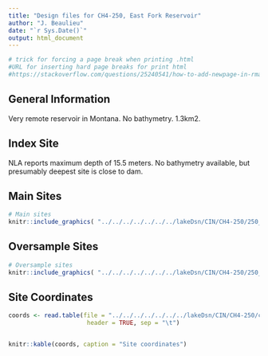 ```yaml
---
title: "Design files for CH4-250, East Fork Reservoir"
author: "J. Beaulieu"
date: "`r Sys.Date()`"
output: html_document
---
```


```r
# trick for forcing a page break when printing .html
#URL for inserting hard page breaks for print html
#https://stackoverflow.com/questions/25240541/how-to-add-newpage-in-rmarkdown-in-a-smart-way
```
## General Information
Very remote reservoir in Montana.  No bathymetry.  1.3km2.

## Index Site
NLA reports maximum depth of 15.5 meters.  No bathymetry available, but presumably deepest site is close to dam.

## Main Sites
```r
# Main sites
knitr::include_graphics( "../../../../../../../lakeDsn/CIN/CH4-250/250_Main.png")
```
<P style="page-break-before: always">
  
  

## Oversample Sites
```r
# Oversample sites
knitr::include_graphics( "../../../../../../../lakeDsn/CIN/CH4-250/250_Over.png")
```

<P style="page-break-before: always">
## Site Coordinates
```r

coords <- read.table(file = "../../../../../../../lakeDsn/CIN/CH4-250/ch4_250Sites.txt",
                      header = TRUE, sep = "\t")


knitr::kable(coords, caption = "Site coordinates")
```